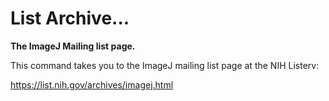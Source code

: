 = List Archive... =

'''The ImageJ Mailing list page.'''

This command takes you to the ImageJ mailing list page at the NIH Listerv:

https://list.nih.gov/archives/imagej.html

